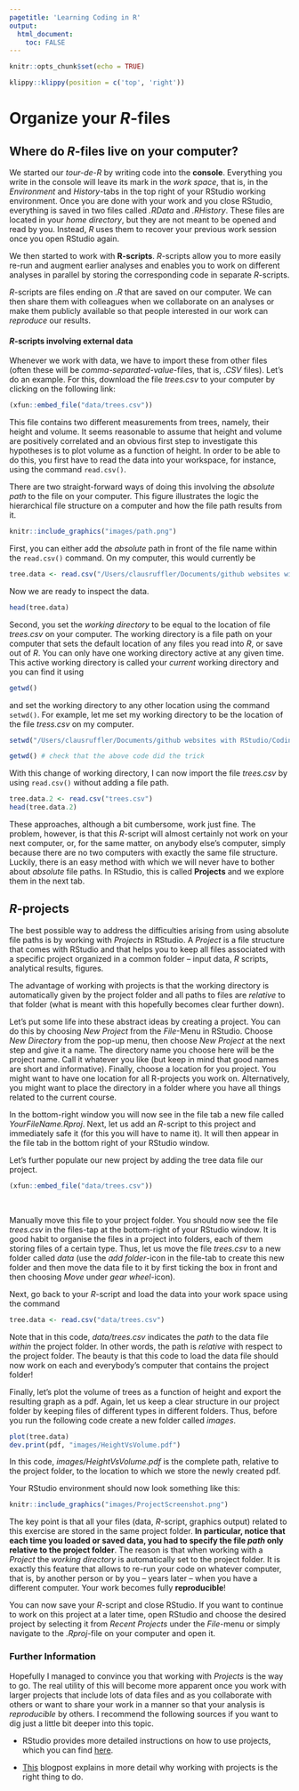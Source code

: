 ```yaml
---
pagetitle: 'Learning Coding in R'
output: 
  html_document:
    toc: FALSE
---
```


```r
knitr::opts_chunk$set(echo = TRUE)
```

```r
klippy::klippy(position = c('top', 'right'))
```

# Organize your *R*-files {.tabset}

## Where do *R*-files live on your computer?

We started our *tour-de-R* by writing code into the **console**. Everything you write in the console will leave its mark in the *work space*, that is, in the *Environment* and *History*-tabs in the top right of your RStudio working environment. Once you are done with your work and you close RStudio, everything is saved in two files called *.RData* and *.RHistory*. These files are located in your *home directory*, but they are not meant to be opened and read by you. Instead, *R* uses them to recover your previous work session once you open RStudio again.

We then started to work with **R-scripts**. *R*-scripts allow you to more easily re-run and augment earlier analyses and enables you to work on different analyses in parallel by storing the corresponding code in separate *R*-scripts. 

*R*-scripts are files ending on *.R* that are saved on our computer. We can then share them with colleagues when we collaborate on an analyses or make them publicly available so that people interested in our work can *reproduce* our results.

#### *R*-scripts involving external data

Whenever we work with data, we have to import these from other files (often these will be *comma-separated-value*-files, that is, *.CSV* files). Let's do an example. For this, download the file *trees.csv* to your computer by clicking on the following link:

```r
(xfun::embed_file("data/trees.csv"))
```

This file contains two different measurements from trees, namely, their height and volume. It seems reasonable to assume that height and volume are positively correlated and an obvious first step to investigate this hypotheses is to plot volume as a function of height. In order to be able to do this, you first have to read the data into your workspace, for instance, using the command `read.csv()`.

There are two straight-forward ways of doing this involving the *absolute path* to the file on your computer. This figure illustrates the logic the hierarchical file structure on a computer and how the file path results from it.

```r
knitr::include_graphics("images/path.png")
```

First, you can either add the *absolute* path in front of the file name within the `read.csv()` command. On my computer, this would currently be 

```r
tree.data <- read.csv("/Users/clausruffler/Documents/github websites with RStudio/CodingWithR/trees.csv")
```

Now we are ready to inspect the data.

```r
head(tree.data)
```

Second, you set the *working directory* to be equal to the location of file *trees.csv* on your computer. The working directory is a file path on your computer that sets the default location of any files you read into *R*, or save out of *R*. You can only have one working directory active at any given time. This active working directory is called  your *current* working directory and you can find it using

```r
getwd()
```

and set the working directory to any other location using the command `setwd()`. For example, let me set my working directory to be the location of the file *tress.csv* on my computer.

```r
setwd("/Users/clausruffler/Documents/github websites with RStudio/CodingWithR")

getwd() # check that the above code did the trick
```

With this change of working directory, I can now import the file *trees.csv* by using `read.csv()` without adding a file path.

```r
tree.data.2 <- read.csv("trees.csv")
head(tree.data.2)
```

These approaches, although a bit cumbersome, work just fine. The problem, however, is that this *R*-script will almost certainly not work on your next computer, or, for the same matter, on anybody else's computer, simply because there are no two computers with exactly the same file structure. Luckily, there is an easy method with which we will never have to bother about *absolute* file paths. In RStudio, this is called **Projects** and we explore them in the next tab.

## *R*-projects

The best possible way to address the difficulties arising from using absolute file paths is by working with *Projects* in RStudio. A *Project* is a file structure that comes with RStudio and that helps you to keep all files associated with a specific project organized in a common folder -- input data, *R* scripts, analytical results, figures.

The advantage of working with projects is that the working directory is automatically given by the project folder and all paths to files are *relative* to that folder (what is meant with this hopefully becomes clear further down).

Let's put some life into these abstract ideas by creating a project. You can do this by choosing *New Project* from the *File*-Menu in RStudio. Choose *New Directory* from the pop-up menu, then choose *New Project* at the next step and give it a name. The directory name you choose here will be the project name. Call it whatever you like (but keep in mind that good names are short and informative). Finally, choose a location for you project. You might want to have one location for all R-projects you work on. Alternatively, you might want to place the directory in a folder where you have all things related to the current course.

In the bottom-right window you will now see in the file tab a new file called *YourFileName.Rproj*. Next, let us add an *R*-script to this project and immediately safe it (for this you will have to name it). It will then appear in the file tab in the bottom right of your RStudio window.

Let's further populate our new project by adding the tree data file our project.

```r
(xfun::embed_file("data/trees.csv"))
```
\ <!--this lonely slash inserts an empty line-->

Manually move this file to your project folder. You should now see the file *trees.csv* in the files-tap at the bottom-right of your RStudio window. It is good habit to organise the files in a project into folders, each of them storing files of a certain type. Thus, let us move the file *trees.csv* to a new folder called *data* (use the *add folder*-icon in the file-tab to create this new folder and then move the data file to it by first ticking the box in front and then choosing *Move* under *gear wheel*-icon).

Next, go back to your *R*-script and load the data into your work space using the command

```r
tree.data <- read.csv("data/trees.csv")
```

Note that in this code, *data/trees.csv* indicates the *path* to the data file *within* the project folder. In other words, the path is *relative* with respect to the project folder. The beauty is that this code to load the data file should now work on each and everybody's computer that contains the project folder!

Finally, let's plot the volume of trees as a function of height and export the resulting graph as a pdf.
Again, let us keep a clear structure in our project folder by keeping files of different types in different folders. Thus, before you run the following code create a new folder called *images*.

```r
plot(tree.data)
dev.print(pdf, "images/HeightVsVolume.pdf")
```

In this code, *images/HeightVsVolume.pdf* is the complete path, relative to the project folder, to the location to which we store the newly created pdf.

Your RStudio environment should now look something like this:

```r
knitr::include_graphics("images/ProjectScreenshot.png")
```

The key point is that all your files (data, *R*-script, graphics output) related to this exercise are stored in the same project folder. **In particular, notice that each time you loaded or saved data, you had to specify the file *path* only relative to the project folder**. The reason is that when working with a *Project* the *working directory* is automatically set to the project folder. It is exactly this feature that allows to re-run your code on whatever computer, that is, by another person or by you -- years later -- when you have a different computer. Your work becomes fully **reproducible**!

You can now save your *R*-script and close RStudio. If you want to continue to work on this project at a later time, open RStudio and choose the desired project by selecting it from *Recent Projects* under the *File*-menu or simply navigate to the *.Rproj*-file on your computer and open it.

### Further Information

Hopefully I managed to convince you that working with *Projects* is the way to go. The real utility of this will become more apparent once you work with larger projects that include lots of data files and as you collaborate with others or want to share your work in a manner so that your analysis is *reproducible* by others. I recommend the following sources if you want to dig just a little bit deeper into this topic.

* RStudio provides more detailed instructions on how to use projects, which you can find [here](https://support.rstudio.com/hc/en-us/articles/200526207-Using-Projects).

* [This](https://www.r-bloggers.com/2020/01/rstudio-projects-and-working-directories-a-beginners-guide/) blogpost explains in more detail why working with projects is the right thing to do.
